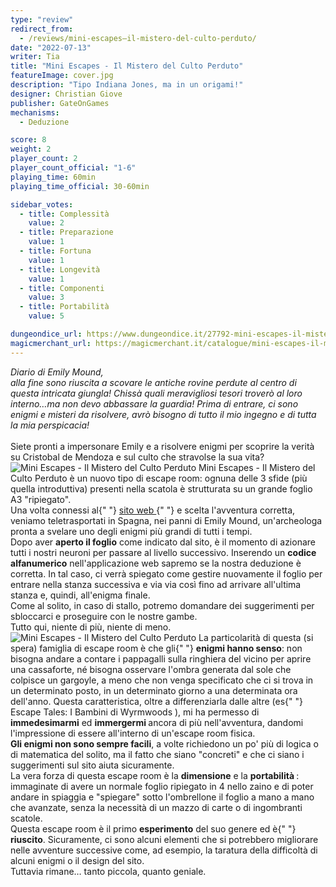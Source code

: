 ```yaml
---
type: "review"
redirect_from:
  - /reviews/mini-escapes–il-mistero-del-culto-perduto/
date: "2022-07-13"
writer: Tia
title: "Mini Escapes - Il Mistero del Culto Perduto"
featureImage: cover.jpg
description: "Tipo Indiana Jones, ma in un origami!"
designer: Christian Giove
publisher: GateOnGames
mechanisms:
  - Deduzione

score: 8
weight: 2
player_count: 2
player_count_official: "1-6"
playing_time: 60min
playing_time_official: 30-60min

sidebar_votes:
  - title: Complessità
    value: 2
  - title: Preparazione
    value: 1
  - title: Fortuna
    value: 1
  - title: Longevità
    value: 1
  - title: Componenti
    value: 3
  - title: Portabilità
    value: 5

dungeondice_url: https://www.dungeondice.it/27792-mini-escapes-il-mistero-del-culto-perduto.html
magicmerchant_url: https://magicmerchant.it/catalogue/mini-escapes-il-mistero-del-culto-perduto-61065/
---
```


<Setting>
  <em>Diario di Emily Mound,</em>
  <br />
  <em>
    alla fine sono riuscita a scovare le antiche rovine perdute al centro di
    questa intricata giungla! Chissà quali meravigliosi tesori troverò al loro
    interno…ma non devo abbassare la guardia! Prima di entrare, ci sono enigmi e
    misteri da risolvere, avrò bisogno di tutto il mio ingegno e di tutta la mia
    perspicacia!
  </em>
  <br />
  <br />
  Siete pronti a impersonare Emily e a risolvere enigmi per scoprire la verità su
  Cristobal de Mendoza e sul culto che stravolse la sua vita?
</Setting>

<img src="./game1.jpg?t=2" alt="Mini Escapes - Il Mistero del Culto Perduto" />

<Rules>
  Mini Escapes - Il Mistero del Culto Perduto è un nuovo tipo di escape room:
  ognuna delle 3 sfide (più quella introduttiva) presenti nella scatola è
  strutturata su un grande foglio A3 "ripiegato".
  <br />
  Una volta connessi al{" "}
  <a href="https://www.gateongames.com/miniescapes/" target="_blank">
    sito web
  </a>{" "}
  e scelta l'avventura corretta, veniamo teletrasportati in Spagna, nei panni di
  Emily Mound, un'archeologa pronta a svelare uno degli enigmi più grandi di
  tutti i tempi.
  <br />
  Dopo aver <strong>aperto il foglio</strong> come indicato dal sito, è il
  momento di azionare tutti i nostri neuroni per passare al livello successivo.
  Inserendo un <strong>codice alfanumerico</strong> nell'applicazione web
  sapremo se la nostra deduzione è corretta. In tal caso, ci verrà spiegato come
  gestire nuovamente il foglio per entrare nella stanza successiva e via via
  così fino ad arrivare all'ultima stanza e, quindi, all'enigma finale.
  <br />
  Come al solito, in caso di stallo, potremo domandare dei suggerimenti per
  sbloccarci e proseguire con le nostre gambe.
  <br />
  Tutto qui, niente di più, niente di meno.
</Rules>

<img src="./game2.jpg?t=2" alt="Mini Escapes - Il Mistero del Culto Perduto" />

<Feedback>
  La particolarità di questa (si spera) famiglia di escape room è che gli{" "}
  <strong>enigmi hanno senso</strong>: non bisogna andare a contare i pappagalli
  sulla ringhiera del vicino per aprire una cassaforte, né bisogna osservare
  l'ombra generata dal sole che colpisce un gargoyle, a meno che non venga
  specificato che ci si trova in un determinato posto, in un determinato giorno
  a una determinata ora dell'anno. Questa caratteristica, oltre a differenziarla
  dalle altre (es{" "}
  <Link to="/reviews/escape-tales-i-bambini-di-wyrmwoods/">
    Escape Tales: I Bambini di Wyrmwoods
  </Link>
  ), mi ha permesso di <strong>immedesimarmi</strong> ed <strong>
    immergermi
  </strong> ancora di più nell'avventura, dandomi l'impressione di essere all'interno
  di un'escape room fisica.
  <br />
  <strong>Gli enigmi non sono sempre facili</strong>, a volte richiedono un po' più
  di logica o di matematica del solito, ma il fatto che siano "concreti" e che ci
  siano i suggerimenti sul sito aiuta sicuramente.
  <br />
  La vera forza di questa escape room è la <strong>dimensione</strong> e la <strong>
    portabilità
  </strong>: immaginate di avere un normale foglio ripiegato in 4 nello zaino e di
  poter andare in spiaggia e "spiegare" sotto l'ombrellone il foglio a mano a mano
  che avanzate, senza la necessità di un mazzo di carte o di ingombranti scatole.
  <br />
  Questa escape room è il primo <strong>esperimento</strong> del suo genere ed è{" "}
  <strong>riuscito</strong>. Sicuramente, ci sono alcuni elementi che si potrebbero
  migliorare nelle avventure successive come, ad esempio, la taratura della difficoltà
  di alcuni enigmi o il design del sito.
  <br />
  Tuttavia rimane… tanto piccola, quanto geniale.
</Feedback>

<Instagram id="Cf83Yc7jZyg" />
